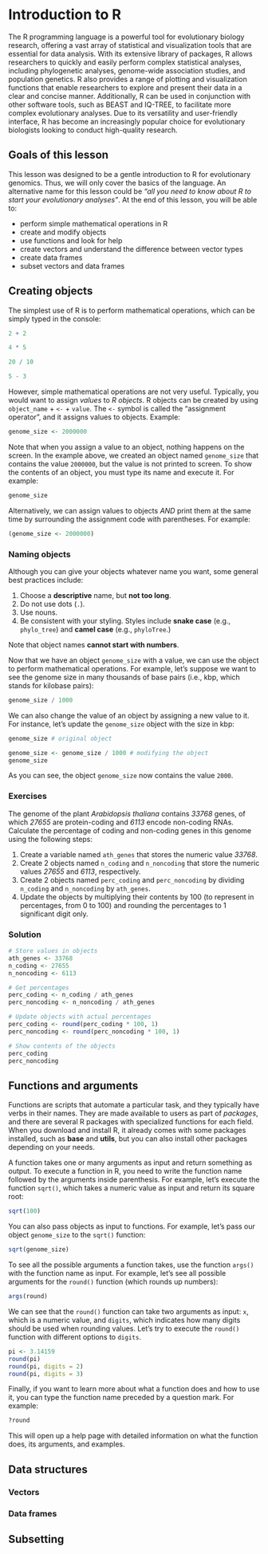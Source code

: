 
# Introduction to R

The R programming language is a powerful tool for evolutionary biology 
research, offering a vast array of statistical and visualization tools 
that are essential for data analysis. With its extensive library of packages, 
R allows researchers to quickly and easily perform complex statistical 
analyses, including phylogenetic analyses, genome-wide association studies, 
and population genetics. R also provides a range of plotting and visualization 
functions that enable researchers to explore and present their data in a clear 
and concise manner. Additionally, R can be used in conjunction with other 
software tools, such as BEAST and IQ-TREE, to facilitate more complex 
evolutionary analyses. Due to its versatility and user-friendly interface, 
R has become an increasingly popular choice for evolutionary biologists 
looking to conduct high-quality research.

## Goals of this lesson

This lesson was designed to be a gentle introduction to R for evolutionary
genomics. Thus, we will only cover the basics of the language. An alternative
name for this lesson could be 
*"all you need to know about R to start your evolutionary analyses"*. At
the end of this lesson, you will be able to:

- perform simple mathematical operations in R
- create and modify objects
- use functions and look for help
- create vectors and understand the difference between vector types
- create data frames
- subset vectors and data frames


## Creating objects

The simplest use of R is to perform mathematical operations, which can be 
simply typed in the console:

```r
2 + 2

4 * 5

20 / 10

5 - 3
```

However, simple mathematical operations are not very useful. Typically,
you would want to assign *values* to *R objects*. R objects can be
created by using `object_name` + `<-` + `value`. The `<-` symbol is called
the "assignment operator", and it assigns values to objects. Example:

```r
genome_size <- 2000000
```

Note that when you assign a value to an object, nothing happens on the screen.
In the example above, we created an object named `genome_size` that contains
the value `2000000`, but the value is not printed to screen. To show
the contents of an object, you must type its name and execute it. For example:

```r
genome_size
```

Alternatively, we can assign values to objects *AND* print them at the same time
by surrounding the assignment code with parentheses. For example:

```r
(genome_size <- 2000000)
```

::: {.callout-tip}

### Naming objects

Although you can give your objects whatever name you want, some
general best practices include:

1. Choose a **descriptive** name, but **not too long**.
2. Do not use dots (`.`).
3. Use nouns.
4. Be consistent with your styling. Styles include **snake case** 
(e.g., `phylo_tree`) and **camel case** (e.g., `phyloTree`.)

Note that object names **cannot start with numbers**.

:::

Now that we have an object `genome_size` with a value, we can use the
object to perform mathematical operations. For example, let's suppose
we want to see the genome size in many thousands of base pairs 
(i.e., kbp, which stands for kilobase pairs):

```r
genome_size / 1000
```

We can also change the value of an object by assigning a new value to it.
For instance, let's update the `genome_size` object with the size in kbp:

```r
genome_size # original object

genome_size <- genome_size / 1000 # modifying the object
genome_size
```

As you can see, the object `genome_size` now contains the value `2000`.

::: {.callout-tip}

### Exercises

The genome of the plant *Arabidopsis thaliana* contains *33768* genes, of
which *27655* are protein-coding and *6113* encode non-coding RNAs.
Calculate the percentage of coding and non-coding genes in this genome
using the following steps:

1. Create a variable named `ath_genes` that stores the numeric value *33768*.
2. Create 2 objects named `n_coding` and `n_noncoding` that store
the numeric values *27655* and *6113*, respectively.
3. Create 2 objects named `perc_coding` and `perc_noncoding` by 
dividing `n_coding` and `n_noncoding` by `ath_genes`.
4. Update the objects by multiplying their contents by 100 (to represent 
in percentages, from 0 to 100) and rounding the percentages to 1 significant
digit only.

::: {.callout collapse="true" appearance="minimal"}

### Solution

```r
# Store values in objects
ath_genes <- 33768
n_coding <- 27655
n_noncoding <- 6113

# Get percentages
perc_coding <- n_coding / ath_genes
perc_noncoding <- n_noncoding / ath_genes

# Update objects with actual percentages
perc_coding <- round(perc_coding * 100, 1)
perc_noncoding <- round(perc_noncoding * 100, 1)

# Show contents of the objects
perc_coding
perc_noncoding
```

:::

:::

## Functions and arguments

Functions are scripts that automate a particular task, and they typically have
verbs in their names. They are made available to users as part of *packages*,
and there are several R packages with specialized functions for each field.
When you download and install R, it already comes with some packages installed,
such as **base** and **utils**, but you can also install other packages
depending on your needs.


A function takes one or many arguments as input and return something as output.
To execute a function in R, you need to write the function name followed by
the arguments inside parenthesis. For example, let's execute the function 
`sqrt()`, which takes a numeric value as input and return its square root:

```r
sqrt(100)
```

You can also pass objects as input to functions. For example, let's pass our
object `genome_size` to the `sqrt()` function:

```r
sqrt(genome_size)
```

To see all the possible arguments a function takes, use the function `args()`
with the function name as input. For example, let's see all possible arguments
for the `round()` function (which rounds up numbers):

```r
args(round)
```

We can see that the `round()` function can take two arguments as input: 
`x`, which is a numeric value, and `digits`, which indicates how many digits
should be used when rounding values. Let's try to execute the `round()` function
with different options to `digits`.

```r
pi <- 3.14159
round(pi)
round(pi, digits = 2)
round(pi, digits = 3)
```

Finally, if you want to learn more about what a function does and how to use it,
you can type the function name preceded by a question mark. For example:

```r
?round
```

This will open up a help page with detailed information on what the function 
does, its arguments, and examples.

## Data structures

### Vectors

### Data frames

## Subsetting
